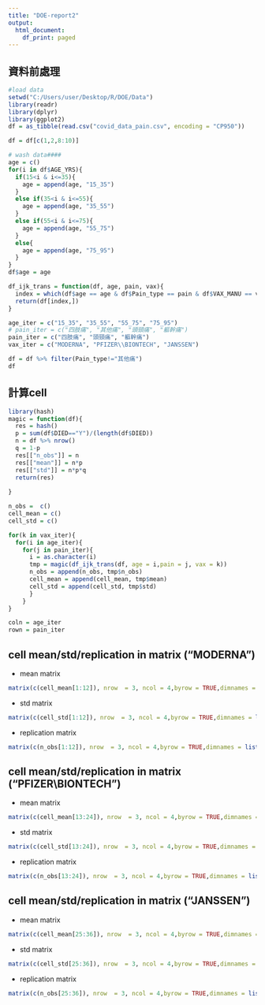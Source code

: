 ```yaml
---
title: "DOE-report2"
output:
  html_document:
    df_print: paged
---
```


## 資料前處理
```r
#load data
setwd("C:/Users/user/Desktop/R/DOE/Data")
library(readr)
library(dplyr)
library(ggplot2)
df = as_tibble(read.csv("covid_data_pain.csv", encoding = "CP950"))

df = df[c(1,2,8:10)]

# wash data####
age = c()
for(i in df$AGE_YRS){
  if(15<i & i<=35){
    age = append(age, "15_35")
  }
  else if(35<i & i<=55){
    age = append(age, "35_55")
  }
  else if(55<i & i<=75){
    age = append(age, "55_75")
  }
  else{
    age = append(age, "75_95")
  }
}
df$age = age

df_ijk_trans = function(df, age, pain, vax){
  index = which(df$age == age & df$Pain_type == pain & df$VAX_MANU == vax)
  return(df[index,])
}

age_iter = c("15_35", "35_55", "55_75", "75_95")
# pain_iter = c("四肢痛", "其他痛", "頭頸痛", "軀幹痛")
pain_iter = c("四肢痛", "頭頸痛", "軀幹痛")
vax_iter = c("MODERNA", "PFIZER\\BIONTECH", "JANSSEN") 

df = df %>% filter(Pain_type!="其他痛")
df
```

## 計算cell 
```r
library(hash)
magic = function(df){
  res = hash()
  p = sum(df$DIED=="Y")/(length(df$DIED))
  n = df %>% nrow()
  q = 1-p
  res[["n_obs"]] = n 
  res[["mean"]] = n*p
  res[["std"]] = n*p*q
  return(res)
  
}

n_obs =  c()
cell_mean = c()
cell_std = c()

for(k in vax_iter){
  for(i in age_iter){
    for(j in pain_iter){
      i = as.character(i)
      tmp = magic(df_ijk_trans(df, age = i,pain = j, vax = k))
      n_obs = append(n_obs, tmp$n_obs)
      cell_mean = append(cell_mean, tmp$mean)
      cell_std = append(cell_std, tmp$std)
      }
    }
}

coln = age_iter 
rown = pain_iter
```

## cell mean/std/replication in matrix ("MODERNA")

- mean matrix 

```r
matrix(c(cell_mean[1:12]), nrow  = 3, ncol = 4,byrow = TRUE,dimnames = list(rown, coln))
```

- std matrix
```r
matrix(c(cell_std[1:12]), nrow  = 3, ncol = 4,byrow = TRUE,dimnames = list(rown, coln))
```

- replication matrix
```r
matrix(c(n_obs[1:12]), nrow  = 3, ncol = 4,byrow = TRUE,dimnames = list(rown, coln))
```


## cell mean/std/replication in matrix ("PFIZER\\BIONTECH")

- mean matrix 

```r
matrix(c(cell_mean[13:24]), nrow  = 3, ncol = 4,byrow = TRUE,dimnames = list(rown, coln))
```

- std matrix
```r
matrix(c(cell_std[13:24]), nrow  = 3, ncol = 4,byrow = TRUE,dimnames = list(rown, coln))
```

- replication matrix
```r
matrix(c(n_obs[13:24]), nrow  = 3, ncol = 4,byrow = TRUE,dimnames = list(rown, coln))
```

## cell mean/std/replication in matrix ("JANSSEN")

- mean matrix 

```r
matrix(c(cell_mean[25:36]), nrow  = 3, ncol = 4,byrow = TRUE,dimnames = list(rown, coln))
```

- std matrix
```r
matrix(c(cell_std[25:36]), nrow  = 3, ncol = 4,byrow = TRUE,dimnames = list(rown, coln))
```

- replication matrix
```r
matrix(c(n_obs[25:36]), nrow  = 3, ncol = 4,byrow = TRUE,dimnames = list(rown, coln))
```
